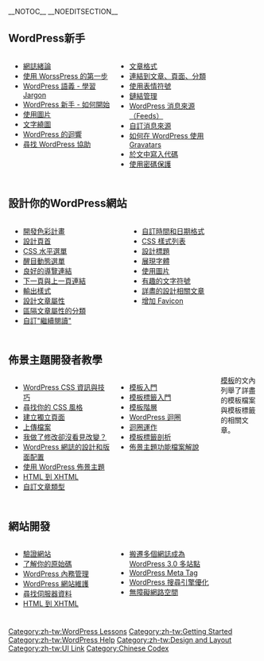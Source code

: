{{Languages|
{{en|WordPress_Lessons}}
{{es|WordPress_Lessons}}
{{id|Panduan WordPress}}
{{ko|WordPress_Lessons}}
{{mk|WordPress Лекции}}
{{nl|WordPress Lessen}}
{{th|WordPress Lessons}}
{{tr|WordPress Dersleri}}
{{zh-cn|WordPress 教学}}
{{zh-tw|WordPress 教學}}
}}

__NOTOC__ __NOEDITSECTION__

==WordPress新手==
<div class="half" style="width:40%; margin:0px 6px; float:left">
* [[zh-tw:網誌緒論|網誌緒論]]
* [[First Steps With WordPress|使用 WorssPress 的第一步]]
* [[WordPress Semantics|WordPress 語義 - 學習 Jargon]]
* [[zh-tw:WordPress 新手 - 如何開始|WordPress 新手 - 如何開始]]
* [[Using Images|使用圖片]]
* [[Wrapping Text Around Images|文字繞圖]]
* [[Comments in WordPress|WordPress 的迴響]]
* [[Finding WordPress Help|尋找 WordPress 協助]]
</div>
<div class="half" style="width:40%; margin:0px 6px; float:left">
* [[zh-tw:文章格式|文章格式]]
* [[Linking Posts Pages and Categories|連結到文章、頁面、分類]]
* [[Using Smilies|使用表情符號]]
* [[Links Manager|鏈結管理]]
* [[WordPress Feeds|WordPress 消息來源（Feeds）]]
* [[Customizing Feeds|自訂消息來源]]
* [[How to Use Gravatars in WordPress|如何在 WordPress 使用 Gravatars]]
* [[Writing Code in Your Posts|於文中寫入代碼]]
* [[Using Password Protection|使用密碼保護]]
</div>
<div style="clear:both; height:10px">
</div>

==設計你的WordPress網站==
<div class="half" style="width:45%; margin:0px 6px; float:left">
* [[Developing a Colour Scheme|開發色彩計畫]] 
* [[Designing Headers|設計頁首]]
* [[Creating Horizontal Menus|CSS 水平選單]]
* [[Dynamic Menu Highlighting|醒目動態選單]]
* [[Good Navigation Links|良好的導覽連結]]
* [[Next and Previous Links|下一頁與上一頁連結]]
* [[Styling for Print|輸出樣式]] 
* [[Post Meta Data Section|設計文章屬性]]
* [[Separating Categories|區隔文章屬性的分類]]
* [[Customizing the Read More|自訂"繼續閱讀"]]
</div>
<div class="half" style="width:45%; margin:0px 6px; float:left; display: inline">
* [[zh-tw:自訂時間和日期|自訂時間和日期格式]]
* [[Styling Lists with CSS|CSS 樣式列表]]
* [[Designing Headings|設計標題]]
* [[Playing With Fonts|展現字體]]
* [[Using Images|使用圖片]]
* [[Fun Character Entities|有趣的文字符號]]
* [[zh-tw:部落格的設計和佈局|詳盡的設計相關文章]] 
* [[Creating a Favicon|增加 Favicon]]
</div>
<div style="clear:both; height:10px">
</div>

==佈景主題開發者教學==
<div class="half" style="width:40%; margin:0px 6px; float:left">
* [[CSS|WordPress CSS 資訊與技巧]]
* [[Finding Your CSS Styles|尋找你的 CSS 風格]]
* [[zh-tw:網誌分頁|建立獨立頁面]]
* [[Uploading Files|上傳檔案]]
* [[I Make Changes and Nothing Happens|我做了修改卻沒看見改變？]]
* [[zh-tw:部落格的設計和佈局|WordPress 網誌的設計和版面配置]]
* [[zh-tw:使用佈景主題|使用 WordPress 佈景主題]]
* [[HTML to XHTML|HTML 到 XHTML]] 
* [[Custom Post Types|自訂文章類型]]
</div>
<div class="half" style="width:40%; margin:0px 6px; float:left">
* [[Stepping Into Templates|模板入門]]
* [[Stepping Into Template Tags|模板標籤入門]]
* [[Template Hierarchy|模板階層]]
* [[zh-tw:迴圈|WordPress 迴圈]]
* [[The Loop in Action|迴圈運作]]
* [[Anatomy of a Template Tag|模板標籤剖析]]
* [[Functions_File_Explained|佈景主題功能檔案解說]]
</div>
[[Templates|模板]]的文內列舉了詳盡的模板檔案與模板標籤的相關文章。 
<div style="clear:both; height:10px">
</div>

==網站開發==
<div class="half" style="width:40%; margin:0px 6px; float:left">
* [[Validating a Website|驗證網站]]
* [[Know Your Sources|了解你的原始碼]]
* [[WordPress Housekeeping|WordPress 內務管理]]
* [[WordPress Site Maintenance|WordPress 網站維護]]
* [[Finding Server Info|尋找伺服器資料]]
* [[HTML to XHTML|HTML 到 XHTML]]
</div>
<div class="half" style="width:40%; margin:0px 6px; float:left">
* [[Migrating Multiple Blogs into WordPress 3.0 Multisite|搬遷多個網誌成為 WordPress 3.0 多站點]]
* [[Meta Tags in WordPress|WordPress Meta Tag]]
* [[Search Engine Optimization for WordPress|WordPress 搜尋引擎優化]]
* [[Accessibility|無障礙網路空間]]
</div>
<div style="clear:both; height:10px">
</div>

{{toclist}}


[[Category:zh-tw:WordPress Lessons]]
[[Category:zh-tw:Getting Started]]
[[Category:zh-tw:WordPress Help]]
[[Category:zh-tw:Design and Layout]]
[[Category:zh-tw:UI Link]]
[[Category:Chinese Codex]]